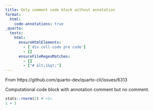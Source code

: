 ```yaml
---
title: Only comment code block without annotation
format: 
  html:
    code-annotations: true
_quarto:
  tests:
    html:
      ensureHtmlElements:
        - ['div.cell-code pre code']
        - []
      ensureFileRegexMatches:
        - []
        - ["# &lt;1&gt;"]
---
```


From https://github.com/quarto-dev/quarto-cli/issues/6313

Computational code block with annotation comment but no comment.

```r
stats::rnorm(2) # <1>
1 + 1
```
